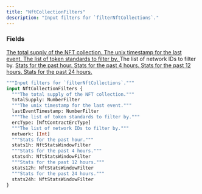 ```yaml
---
title: "NftCollectionFilters"
description: "Input filters for `filterNftCollections`."
---
```


### Fields

<a href="/api-reference/types/numberfilter">
  <ResponseField name="totalSupply" type="NumberFilter">
    The total supply of the NFT collection.
  </ResponseField>
</a>

<a href="/api-reference/types/numberfilter">
  <ResponseField name="lastEventTimestamp" type="NumberFilter">
    The unix timestamp for the last event.
  </ResponseField>
</a>

<a href="/api-reference/types/nftcontracterctype">
  <ResponseField name="ercType" type="[NftContractErcType]">
    The list of token standards to filter by.
  </ResponseField>
</a>

<ResponseField name="network" type="[Int]">
  The list of network IDs to filter by.
</ResponseField>

<a href="/api-reference/types/nftstatswindowfilter">
  <ResponseField name="stats1h" type="NftStatsWindowFilter">
    Stats for the past hour.
  </ResponseField>
</a>

<a href="/api-reference/types/nftstatswindowfilter">
  <ResponseField name="stats4h" type="NftStatsWindowFilter">
    Stats for the past 4 hours.
  </ResponseField>
</a>

<a href="/api-reference/types/nftstatswindowfilter">
  <ResponseField name="stats12h" type="NftStatsWindowFilter">
    Stats for the past 12 hours.
  </ResponseField>
</a>

<a href="/api-reference/types/nftstatswindowfilter">
  <ResponseField name="stats24h" type="NftStatsWindowFilter">
    Stats for the past 24 hours.
  </ResponseField>
</a>


```graphql NftCollectionFilters
"""Input filters for `filterNftCollections`."""
input NftCollectionFilters {
  """The total supply of the NFT collection."""
  totalSupply: NumberFilter
  """The unix timestamp for the last event."""
  lastEventTimestamp: NumberFilter
  """The list of token standards to filter by."""
  ercType: [NftContractErcType]
  """The list of network IDs to filter by."""
  network: [Int]
  """Stats for the past hour."""
  stats1h: NftStatsWindowFilter
  """Stats for the past 4 hours."""
  stats4h: NftStatsWindowFilter
  """Stats for the past 12 hours."""
  stats12h: NftStatsWindowFilter
  """Stats for the past 24 hours."""
  stats24h: NftStatsWindowFilter
}
```
